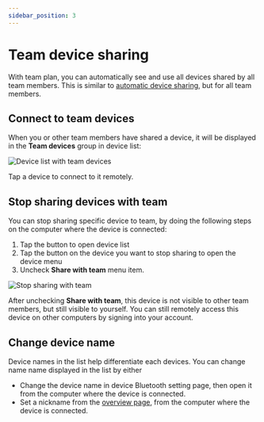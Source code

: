 ```yaml
---
sidebar_position: 3
---
```


# Team device sharing


<Pro team/>

With team plan, you can automatically see and use all devices shared by all team members. This is similar to [automatic device sharing](./auto-share.mdx), but for all team members.

## Connect to team devices

When you or other team members have shared a device, it will be displayed in the **Team devices** group in device list:

![Device list with team devices](team.png)

Tap a device to connect to it remotely.

## Stop sharing devices with team

You can stop sharing specific device to team, by doing the following steps on the computer where the device is connected:


1. Tap the <FluentArrowSwap20Regular/> button to open device list
2. Tap the <FluentMoreHorizontal20Regular/> button on the device you want to stop sharing to open the device menu
3. Uncheck <FluentPeopleTeam20Regular/> **Share with team** menu item.

![Stop sharing with team](stop-share-with-team.png)

After unchecking **Share with team**, this device is not visible to other team members, but still visible to yourself. You can still remotely access this device on other computers by signing into your account.

## Change device name

Device names in the list help differentiate each devices. You can change name name displayed in the list by either

* Change the device name in device Bluetooth setting page, then open it from the computer where the device is connected.
* Set a nickname from the [overview page](../features/overview.mdx#change-device-name), from the computer where the device is connected.
